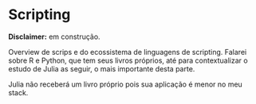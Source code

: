 # Scripting

**Disclaimer:** em construção.

Overview de scrips e do ecossistema de linguagens de scripting. Falarei sobre R e Python, que tem seus livros próprios, até para contextualizar o estudo de Julia as seguir, o mais importante desta parte.

Julia não receberá um livro próprio pois sua aplicação é menor no meu stack.
